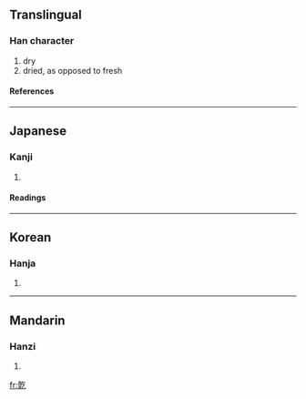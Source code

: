 {{see|乾}}<!-- may be replaced by zh-forms -->

==Translingual==
===Han character===
{{Han char|rn=5|rad=乙|as=11|sn=12|four=|canj=十十人弓 (JJON), X十十人弓 (XJJON)}}
# dry
# dried, as opposed to fresh
====References====
{{Han ref|kx=0084.321|dkj=00213|dj=0173.070|hdz=10057.070|uh=4E81|ud=20097}}
----
==Japanese==
===Kanji===
{{ja-kanji|grade=|rs=乙11}}
# {{defn|Japanese}}
====Readings====
{{ja-readings|on=[[けん]] (ken)|kun=}}
----
==Korean==
===Hanja===
{{ko-hanja|hangeul=[[건]], [[간]]|rv=geon, gan|mr=kŏn, kan}}
# {{defn|Korean}}
----
==Mandarin==
===Hanzi===
{{cmn-hanzi|pin=[[gān]] ([[gan1]])|wg=kan<sup>1</sup>}}
# {{defn|Mandarin}}

[[fr:亁]]